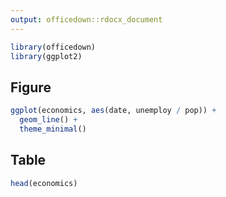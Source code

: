```yaml
---
output: officedown::rdocx_document
---
```


```r
library(officedown)
library(ggplot2)
```

## Figure

```r
ggplot(economics, aes(date, unemploy / pop)) + 
  geom_line() + 
  theme_minimal()
```

## Table

```r
head(economics)
```